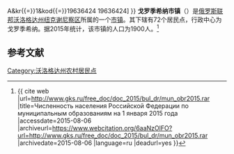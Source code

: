 {{Infobox Settlement
| official_name = 戈罗季希纳市镇
| native_name = Муниципальное образование Городищенское
| settlement_type = [[市镇|市镇]]
| subdivision_type = [[国家|国家]]
| subdivision_type1 = [[州_(俄罗斯)|州]]
| subdivision_type2 = [[区_(苏联)|区]]
| subdivision_name = {{RUS}}
| subdivision_name1 = [[沃洛格达州|沃洛格达州]]
| subdivision_name2 = [[纽克谢尼察区|纽克谢尼察区]]
| seat_type = 行政中心
| seat = 戈罗季希纳
| population_as_of=2015
| population_footnotes = <ref name=stat />
| population_total = 1900
| coordinates_display = inline,title
| latd = 60 | latm = 14 | lats = 1 | latNS = N
| longd = 44 | longm = 21 | longs = 49 | longEW = E
| timezone = [[莫斯科时间|MSK]]
| utc_offset = +3
| blank_name = [[俄罗斯市政土地区划代码|OKTMO编码]]
| blank_info = [http://classif.spb.ru/classificators/view/tma.php?st{{=}}A&kr{{=}}1&kod{{=}}19636424 19636424]
}}
'''戈罗季希纳市镇'''（{{lang-ru|Муниципальное образование Городищенское}}）是[[俄罗斯联邦|俄罗斯联邦]][[沃洛格达州|沃洛格达州]][[纽克谢尼察区|纽克谢尼察区]]所属的一个[[市镇|市镇]]。其下辖有72个居民点，行政中心为戈罗季希纳。据2015年统计，该市镇的人口为1900人。<ref name=stat>{{ cite web |url=http://www.gks.ru/free_doc/doc_2015/bul_dr/mun_obr2015.rar |title=Численность населения Российской Федерации по муниципальным образованиям на 1 января 2015 года |accessdate=2015-08-06 |archiveurl=https://www.webcitation.org/6aaNzOlFO?url=http://www.gks.ru/free_doc/doc_2015/bul_dr/mun_obr2015.rar |archivedate=2015-08-06 |language=ru |deadurl=yes }}</ref>

== 参考文献 ==
{{reflist}}

{{Russia-stub}}

[[Category:沃洛格达州农村居民点|Category:沃洛格达州农村居民点]]